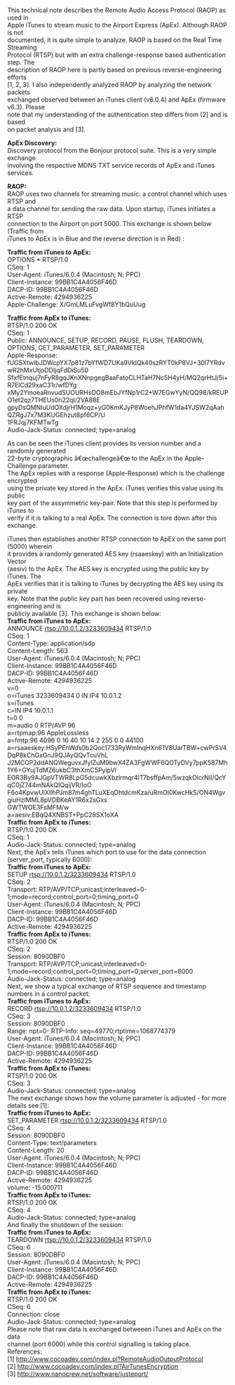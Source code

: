 This technical note describes the Remote Audio Access Protocol (RAOP) as used in<br> 
Apple iTunes to stream music to the Airport Express (ApEx). Although RAOP is not<br> 
documented, it is quite simple to analyze. RAOP is based on the Real Time Streaming<br> 
Protocol (RTSP) but with an extra challenge-response based authentication step. The<br> 
description of RAOP here is partly based on previous reverse-engineering efforts<br> 
[1, 2, 3]. I also independently analyzed RAOP by analyzing the network packets<br> 
exchanged observed between an iTunes client (v6.0.4) and ApEx (firmware v6.3). Please<br> 
note that my understanding of the authentication step differs from [2] and is based<br> 
on packet analysis and [3].

<b>ApEx Discovery:</b><br> 
Discovery protocol from the Bonjour protocol suite. This is a very simple exchange<br> 
involving the respective MDNS TXT service records of ApEx and iTunes services.

<b>RAOP:</b><br> 
RAOP uses two channels for streaming music: a control channel which uses RTSP and<br> 
a data channel for sending the raw data. Upon startup, iTunes initiates a RTSP<br> 
connection to the Airport on port 5000. This exchange is shown below (Traffic from<br> 
iTunes to ApEx is in Blue and the reverse direction is in Red) :

'''Traffic from iTunes to ApEx:'''<br> 
OPTIONS * RTSP/1.0<br> 
CSeq: 1<br> 
User-Agent: iTunes/6.0.4 (Macintosh; N; PPC)<br> 
Client-Instance: 99BB1C4A4056F46D<br> 
DACP-ID: 99BB1C4A4056F46D<br> 
Active-Remote: 4294936225<br> 
Apple-Challenge: X/GmLMLuFvgWf8Y1bQuUug<br> 


'''Traffic from ApEx to iTunes:'''<br> 
RTSP/1.0 200 OK<br> 
CSeq: 1<br> 
Public: ANNOUNCE, SETUP, RECORD, PAUSE, FLUSH, TEARDOWN, OPTIONS, GET_PARAMETER, SET_PARAMETER<br> 

Apple-Response:<br> 
fUG5XtwIbJDWcpYX7p81z7bYfWD7UKa9VkIQk40szRYT0kP8VJ+30l7YRdvwR2hMxUtjoDDIjqFdDiSu50<br>
SfxfEtnquj7nFyR8gqJKnXNnpgegBaaFatoCLHTaH7Nc5H4yH/MQ2qrHtJ/5i+R7ElCd29xaC31r/wfDYg<br>
xMy2YmoeaRnvudSUOURHsOO8mEbJYfNp1rC2+W7EGwYyN/QQ98/kREUPO1et2qz7THEUs0n22ql/2VA88E<br>
gpyDsQMNIuUdOXdjrH1Moqz+yG0KmKJyP8WoehJPhfW1da4YJSW2qAahQZRgJ7x7M3KUGEhzut8pf6CP/U<br>
1FRJqj7KFMTwTg<br> 
Audio-Jack-Status: connected; type=analog<br> 


As can be seen the iTunes client provides its version number and a randomly generated<br>
 22-byte cryptographic â€œchallengeâ€œ to the ApEx in the Apple-Challenge parameter.<br>
The ApEx replies with a response (Apple-Response) which is the challenge encrypted <br>
using the private key stored in the ApEx. iTunes verifies this value using its public <br>
key part of the assymmetric key-pair. Note that this step is performed by iTunes to <br>
verify if it is talking to a real ApEx. The connection is tore down after this exchange.<br>


iTunes then establishes another RTSP connection to ApEx on the same port (5000) wherein<br> 
it provides a randomly generated AES key (rsaaeskey) with an Initialization Vector<br> 
(aesiv) to the ApEx. The AES key is encrypted using the public key by iTunes. The<br> 
ApEx verifies that it is talking to iTunes by decrypting the AES key using its private<br> 
key. Note that the public key part has been recovered using reverse-engineering and is<br> 
publicly available [3]. This exchange is shown below:<br> 

'''Traffic from iTunes to ApEx:'''<br> 
ANNOUNCE rtsp://10.0.1.2/3233609434 RTSP/1.0<br> 
CSeq: 1<br> 
Content-Type: application/sdp<br> 
Content-Length: 563<br> 
User-Agent: iTunes/6.0.4 (Macintosh; N; PPC)<br> 
Client-Instance: 99BB1C4A4056F46D<br> 
DACP-ID: 99BB1C4A4056F46D<br> 
Active-Remote: 4294936225<br> 

v=0<br> 
o=iTunes 3233609434 0 IN IP4 10.0.1.2<br> 
s=iTunes<br> 
c=IN IP4 10.0.1.1<br> 
t=0 0<br> 
m=audio 0 RTP/AVP 96<br> 
a=rtpmap:96 AppleLossless<br> 
a=fmtp:96 4096 0 16 40 10 14 2 255 0 0 44100<br> 
a=rsaaeskey:HSyPEnWds0b2Qoc1733RyWmInqHXn61V8UarTBW+cwPrSV4DqP8kChGxGnJ9QJAyQQvTcuVhL<br>
J2MCGP2ddANQWeguvxJfyIZuM9bwX4ZA3FgWWF6QOTyDVy7ppK587Mh1Y6+GYujTdMZ6ukbC3thXmC5PyipVI<br>
EOR3By9AJGpVTWR8LpG5dcuwkXbzlrmqr4IT7bsffpAm/5wzqkOlcrNiI/QcYqC0jZ744mNAkQIQqijVR/IoO<br>
F6o4KpvwUIXIlhPJm87m4ghTLuXEqDhtdcmKza/uRmOl0KwcHkS/ON4WgvgiuHzlMML8pVDBKeAY1R6x2sGxs<br>
GWTWOE3FsMFM/w<br> 
a=aesiv:EBqQ4XNBST+PpC28SX1oXA<br> 

'''Traffic from ApEx to iTunes:'''<br> 
RTSP/1.0 200 OK<br> 
CSeq: 1<br> 
Audio-Jack-Status: connected; type=analog<br> 

Next, the ApEx tells iTunes which port to use for the data connection (server_port, typically 6000):<br> 

'''Traffic from iTunes to ApEx:'''<br> 
SETUP rtsp://10.0.1.2/3233609434 RTSP/1.0<br> 
CSeq: 2<br> 
Transport: RTP/AVP/TCP;unicast;interleaved=0-1;mode=record;control_port=0;timing_port=0<br> 
User-Agent: iTunes/6.0.4 (Macintosh; N; PPC)<br> 
Client-Instance: 99BB1C4A4056F46D<br> 
DACP-ID: 99BB1C4A4056F46D<br> 
Active-Remote: 4294936225<br> 

'''Traffic from ApEx to iTunes:'''<br> 
RTSP/1.0 200 OK<br> 
CSeq: 2<br> 
Session: 8090DBF0<br> 
Transport: RTP/AVP/TCP;unicast;interleaved=0-1;mode=record;control_port=0;timing_port=0;server_port=6000<br> 
Audio-Jack-Status: connected; type=analog<br> 

Next, we show a typical exchange of RTSP sequence and timestamp numbers in a control packet:<br> 

'''Traffic from iTunes to ApEx:'''<br> 
RECORD rtsp://10.0.1.2/3233609434 RTSP/1.0<br> 
CSeq: 3<br> 
Session: 8090DBF0<br> 
Range: npt=0-
RTP-Info: seq=49770;rtptime=1068774379<br> 
User-Agent: iTunes/6.0.4 (Macintosh; N; PPC)<br> 
Client-Instance: 99BB1C4A4056F46D<br> 
DACP-ID: 99BB1C4A4056F46D<br> 
Active-Remote: 4294936225<br> 

'''Traffic from ApEx to iTunes:'''<br>
RTSP/1.0 200 OK<br> 
CSeq: 3<br> 
Audio-Jack-Status: connected; type=analog<br> 

The next exchange shows how the volume parameter is adjusted - for more details see [1]:<br> 

'''Traffic from iTunes to ApEx:'''<br> 
SET_PARAMETER rtsp://10.0.1.2/3233609434 RTSP/1.0<br> 
CSeq: 4<br> 
Session: 8090DBF0<br> 
Content-Type: text/parameters<br> 
Content-Length: 20<br> 
User-Agent: iTunes/6.0.4 (Macintosh; N; PPC)<br> 
Client-Instance: 99BB1C4A4056F46D<br> 
DACP-ID: 99BB1C4A4056F46D<br> 
Active-Remote: 4294936225<br> 
volume: -15.000711<br> 

'''Traffic from ApEx to iTunes:'''<br>
RTSP/1.0 200 OK<br> 
CSeq: 4<br> 
Audio-Jack-Status: connected; type=analog<br> 

And finally the shutdown of the session:<br> 

'''Traffic from iTunes to ApEx:'''<br>
TEARDOWN rtsp://10.0.1.2/3233609434 RTSP/1.0<br> 
CSeq: 6<br> 
Session: 8090DBF0<br> 
User-Agent: iTunes/6.0.4 (Macintosh; N; PPC)<br> 
Client-Instance: 99BB1C4A4056F46D<br> 
DACP-ID: 99BB1C4A4056F46D<br> 
Active-Remote: 4294936225<br> 

'''Traffic from ApEx to iTunes:'''<br>
RTSP/1.0 200 OK<br> 
CSeq: 6<br> 
Connection: close<br> 
Audio-Jack-Status: connected; type=analog<br> 

Please note that raw data is exchanged betweeen iTunes and ApEx on the data <br>
channel (port 6000) while this control signalling is taking place. <br> 

References:<br> 
[1] http://www.cocoadev.com/index.pl?RemoteAudioOutputProtocol <br>
[2] http://www.cocoadev.com/index.pl?AirTunesEncryption <br>
[3] http://www.nanocrew.net/software/justeport/<br>